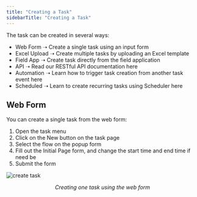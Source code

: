 ```yaml
---
title: "Creating a Task"
sidebarTitle: "Creating a Task"
---
```


The task can be created in several ways:
- Web Form ➝ Create a single task using an input form
- Excel Upload ➝ Create multiple tasks by uploading an Excel template
- Field App ➝ Create task directly from the field application
- API ➝ Read our RESTful API documentation here
- Automation ➝ Learn how to trigger task creation from another task event here
- Scheduled ➝ Learn to create recurring tasks using Scheduler here

## Web Form

You can create a single task from the web form:
1. Open the task menu
2. Click on the New button on the task page
3. Select the flow on the popup form
4. Fill out the Initial Page form, and change the start time and end time if need be
5. Submit the form

![create task](../images/task-create.png)
<p align="center"><i>Creating one task using the web form</i></p>